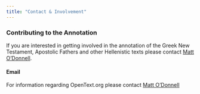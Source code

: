 ```yaml
---
title: "Contact & Involvement"
---
```


### Contributing to the Annotation
If you are interested in getting involved in the annotation of the Greek New Testament, Apostolic Fathers and other Hellenistic texts please contact <a href="email:matt@opentext.org">Matt O'Donnell</a>.

#### Email
For information regarding OpenText.org please contact <a href="email:matt@opentext.org">Matt O'Donnell</a>



